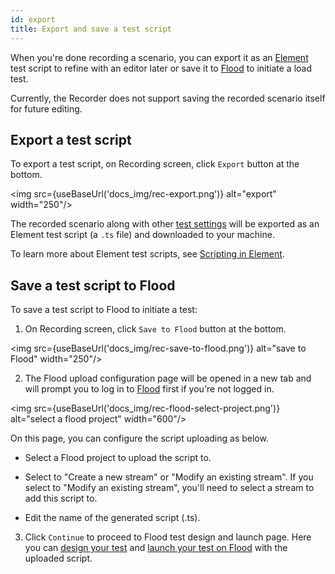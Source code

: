 ```yaml
---
id: export
title: Export and save a test script
---
```


When you're done recording a scenario, you can export it as an [Element][element] test script to refine with an editor later or save it to [Flood][flood] to initiate a load test.

Currently, the Recorder does not support saving the recorded scenario itself for future editing.

## Export a test script

To export a test script, on Recording screen, click `Export` button at the bottom.

<img src={useBaseUrl('docs_img/rec-export.png')} alt="export" width="250"/>

The recorded scenario along with other [test settings][test-settings] will be exported as an Element test script (a `.ts` file) and downloaded to your machine.

To learn more about Element test scripts, see [Scripting in Element][scritpting-in-element].

## Save a test script to Flood

To save a test script to Flood to initiate a test:

1. On Recording screen, click `Save to Flood` button at the bottom.

  <img src={useBaseUrl('docs_img/rec-save-to-flood.png')} alt="save to Flood" width="250"/>

2. The Flood upload configuration page will be opened in a new tab and will prompt you to log in to [Flood][flood] first if you're not logged in.

  <img src={useBaseUrl('docs_img/rec-flood-select-project.png')} alt="select a flood project" width="600"/>

  On this page, you can configure the script uploading as below.

   * Select a Flood project to upload the script to.
  
   * Select to "Create a new stream" or "Modify an existing stream". If you select to "Modify an existing stream", you'll need to select a stream to add this script to.

   * Edit the name of the generated script (.ts).

3. Click `Continue` to proceed to Flood test design and launch page. Here you can [design your test][design-test] and [launch your test on Flood][launch-test] with the uploaded script.

[element]: https://element.flood.io
[flood]: https://app.flood.io
[test-settings]: ./settings#test-settings
[scritpting-in-element]: https://element.flood.io/docs/start/scripting
[design-test]: https://guides.flood.io/overview-of-flood/designing-your-test
[launch-test]: https://guides.flood.io/overview-of-flood/launching-your-test